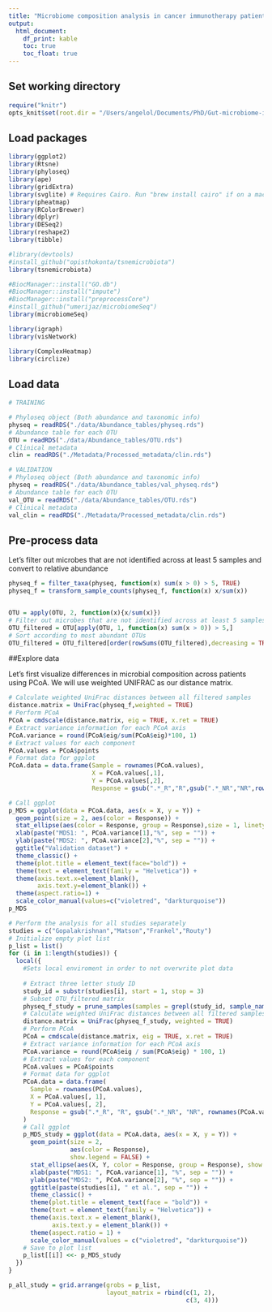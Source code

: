 ```yaml
---
title: "Microbiome composition analysis in cancer immunotherapy patients"
output:
  html_document:
    df_print: kable
    toc: true
    toc_float: true
---
```


## Set working directory
```r
require("knitr")
opts_knit$set(root.dir = "/Users/angelol/Documents/PhD/Gut-microbiome-immunotherapy/")
```


## Load packages
```r
library(ggplot2)
library(Rtsne)
library(phyloseq)
library(ape)
library(gridExtra)
library(svglite) # Requires Cairo. Run "brew install cairo" if on a mac
library(pheatmap)
library(RColorBrewer)
library(dplyr)
library(DESeq2)
library(reshape2)
library(tibble)

#library(devtools)
#install_github("opisthokonta/tsnemicrobiota")
library(tsnemicrobiota)

#BiocManager::install("GO.db")
#BiocManager::install("impute")
#BiocManager::install("preprocessCore")
#install_github("umerijaz/microbiomeSeq") 
library(microbiomeSeq)

library(igraph)
library(visNetwork)

library(ComplexHeatmap)
library(circlize)

```


## Load data

```r
# TRAINING

# Phyloseq object (Both abundance and taxonomic info)
physeq = readRDS("./data/Abundance_tables/physeq.rds")
# Abundance table for each OTU
OTU = readRDS("./data/Abundance_tables/OTU.rds")
# Clinical metadata
clin = readRDS("./Metadata/Processed_metadata/clin.rds")

# VALIDATION
# Phyloseq object (Both abundance and taxonomic info)
physeq = readRDS("./data/Abundance_tables/val_physeq.rds")
# Abundance table for each OTU
val_OTU = readRDS("./data/Abundance_tables/OTU.rds")
# Clinical metadata
val_clin = readRDS("./Metadata/Processed_metadata/clin.rds")
```

## Pre-process data

Let's filter out microbes that are not identified across at least 5 samples and convert to relative abundance
```r
physeq_f = filter_taxa(physeq, function(x) sum(x > 0) > 5, TRUE)
physeq_f = transform_sample_counts(physeq_f, function(x) x/sum(x))


OTU = apply(OTU, 2, function(x){x/sum(x)})
# Filter out microbes that are not identified across at least 5 samples
OTU_filtered = OTU[apply(OTU, 1, function(x) sum(x > 0)) > 5,]
# Sort according to most abundant OTUs
OTU_filtered = OTU_filtered[order(rowSums(OTU_filtered),decreasing = TRUE),]
```

##Explore data

Let's first visualize differences in microbial composition across patients using PCoA.
We will use weighted UNIFRAC as our distance matrix.
```r
# Calculate weighted UniFrac distances between all filtered samples
distance.matrix = UniFrac(physeq_f,weighted = TRUE)
# Perform PCoA
PCoA = cmdscale(distance.matrix, eig = TRUE, x.ret = TRUE)
# Extract variance information for each PCoA axis
PCoA.variance = round(PCoA$eig/sum(PCoA$eig)*100, 1)
# Extract values for each component
PCoA.values = PCoA$points
# Format data for ggplot
PCoA.data = data.frame(Sample = rownames(PCoA.values),
                       X = PCoA.values[,1],
                       Y = PCoA.values[,2],
                       Response = gsub(".*_R","R",gsub(".*_NR","NR",rownames(PCoA.values))))

# Call ggplot
p_MDS = ggplot(data = PCoA.data, aes(x = X, y = Y)) +
  geom_point(size = 2, aes(color = Response)) +
  stat_ellipse(aes(color = Response, group = Response),size = 1, linetype = 1) +
  xlab(paste("MDS1: ", PCoA.variance[1],"%", sep = "")) +
  ylab(paste("MDS2: ", PCoA.variance[2],"%", sep = "")) +
  ggtitle("Validation dataset") +
  theme_classic() +
  theme(plot.title = element_text(face="bold")) +
  theme(text = element_text(family = "Helvetica")) +
  theme(axis.text.x=element_blank(),
        axis.text.y=element_blank()) +
  theme(aspect.ratio=1) +
  scale_color_manual(values=c("violetred", "darkturquoise"))
p_MDS

# Perform the analysis for all studies separately
studies = c("Gopalakrishnan","Matson","Frankel","Routy")
# Initialize empty plot list
p_list = list()
for (i in 1:length(studies)) {
  local({
    #Sets local enviroment in order to not overwrite plot data
    
    # Extract three letter study ID
    study_id = substr(studies[i], start = 1, stop = 3)
    # Subset OTU_filtered matrix
    physeq_f_study = prune_samples(samples = grepl(study_id, sample_names(physeq_f)), physeq_f)
    # Calculate weighted UniFrac distances between all filtered samples
    distance.matrix = UniFrac(physeq_f_study, weighted = TRUE)
    # Perform PCoA
    PCoA = cmdscale(distance.matrix, eig = TRUE, x.ret = TRUE)
    # Extract variance information for each PCoA axis
    PCoA.variance = round(PCoA$eig / sum(PCoA$eig) * 100, 1)
    # Extract values for each component
    PCoA.values = PCoA$points
    # Format data for ggplot
    PCoA.data = data.frame(
      Sample = rownames(PCoA.values),
      X = PCoA.values[, 1],
      Y = PCoA.values[, 2],
      Response = gsub(".*_R", "R", gsub(".*_NR", "NR", rownames(PCoA.values)))
    )
    # Call ggplot
    p_MDS_study = ggplot(data = PCoA.data, aes(x = X, y = Y)) +
      geom_point(size = 2,
                 aes(color = Response),
                 show.legend = FALSE) +
      stat_ellipse(aes(X, Y, color = Response, group = Response), show.legend = FALSE) +
      xlab(paste("MDS1: ", PCoA.variance[1], "%", sep = "")) +
      ylab(paste("MDS2: ", PCoA.variance[2], "%", sep = "")) +
      ggtitle(paste(studies[i], " et al.", sep = "")) +
      theme_classic() +
      theme(plot.title = element_text(face = "bold")) +
      theme(text = element_text(family = "Helvetica")) +
      theme(axis.text.x = element_blank(),
            axis.text.y = element_blank()) +
      theme(aspect.ratio = 1) +
      scale_color_manual(values = c("violetred", "darkturquoise"))
    # Save to plot list
    p_list[[i]] <<- p_MDS_study
  })
}

p_all_study = grid.arrange(grobs = p_list,
                           layout_matrix = rbind(c(1, 2),
                                                 c(3, 4)))

```
